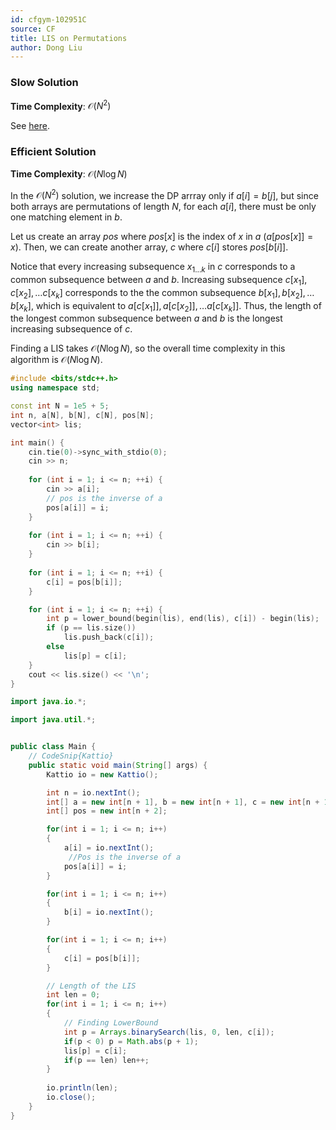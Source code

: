 ```yaml
---
id: cfgym-102951C
source: CF
title: LIS on Permutations
author: Dong Liu
---
```


### Slow Solution

**Time Complexity**: $\mathcal O(N^2)$

See [here](/gold/paths-grids#solution---longest-common-subsequence).

### Efficient Solution

**Time Complexity**: $\mathcal O(N\log N)$

In the $\mathcal O(N^2)$ solution, we increase the DP arrray only if
$a[i] = b[j]$, but since both arrays are permutations of length $N$, for each
$a[i]$, there must be only one matching element in $b$.

Let us create an array $pos$ where $pos[x]$ is the index of $x$ in $a$
($a[pos[x]] = x$). Then, we can create another array, $c$ where $c[i]$ stores
$pos[b[i]]$.

Notice that every increasing subsequence $x_{1 \dots k}$ in $c$ corresponds to a
common subsequence between $a$ and $b$. Increasing subsequence
$c[x_1], c[x_2], \dots c[x_k]$ corresponds to the the common subsequence
$b[x_1], b[x_2], \dots b[x_k]$, which is equivalent to
$a[c[x_1]], a[c[x_2]], \dots a[c[x_k]]$. Thus, the length of the longest common
subsequence between $a$ and $b$ is the longest increasing subsequence of $c$.

Finding a LIS takes $\mathcal O(N\log N)$, so the overall time complexity in
this algorithm is $\mathcal O(N\log N)$.

<LanguageSection>

<CPPSection>

```cpp
#include <bits/stdc++.h>
using namespace std;

const int N = 1e5 + 5;
int n, a[N], b[N], c[N], pos[N];
vector<int> lis;

int main() {
	cin.tie(0)->sync_with_stdio(0);
	cin >> n;
	
	for (int i = 1; i <= n; ++i) {
		cin >> a[i];
		// pos is the inverse of a
		pos[a[i]] = i;
	}
	
	for (int i = 1; i <= n; ++i) {
		cin >> b[i];
	}
	
	for (int i = 1; i <= n; ++i) {
		c[i] = pos[b[i]];
	}

	for (int i = 1; i <= n; ++i) {
		int p = lower_bound(begin(lis), end(lis), c[i]) - begin(lis);
		if (p == lis.size())
			lis.push_back(c[i]);
		else
			lis[p] = c[i];
	}
	cout << lis.size() << '\n';
}
```

</CPPSection>

<JavaSection>
	
``` java
import java.io.*;

import java.util.*;


public class Main {
	// CodeSnip{Kattio}
	public static void main(String[] args) {
		Kattio io = new Kattio();

		int n = io.nextInt();		
		int[] a = new int[n + 1], b = new int[n + 1], c = new int[n + 1], lis = new int[n + 1];
		int[] pos = new int[n + 2];

		for(int i = 1; i <= n; i++)
		{
			a[i] = io.nextInt();
			 //Pos is the inverse of a
			pos[a[i]] = i;
		}

		for(int i = 1; i <= n; i++)
		{
			b[i] = io.nextInt();
		}

		for(int i = 1; i <= n; i++)
		{
			c[i] = pos[b[i]];
		}

		// Length of the LIS
		int len = 0; 
		for(int i = 1; i <= n; i++)
		{
			// Finding LowerBound
			int p = Arrays.binarySearch(lis, 0, len, c[i]); 
			if(p < 0) p = Math.abs(p + 1);
			lis[p] = c[i];
			if(p == len) len++;
		}
		
		io.println(len);
		io.close();
	}
}	
```	
				 
</JavaSection>

</LanguageSection>
